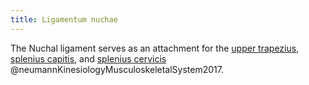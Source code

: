 ```yaml
---
title: Ligamentum nuchae
---
```



The Nuchal ligament serves as an attachment for the [upper trapezius]({{< var ref-upper-trapezius.path >}}), [splenius capitis]({{< var ref-splenius-capitis.path >}}), and [splenius cervicis]({{< var ref-splenius-cervicis.path >}}) @neumannKinesiologyMusculoskeletalSystem2017.